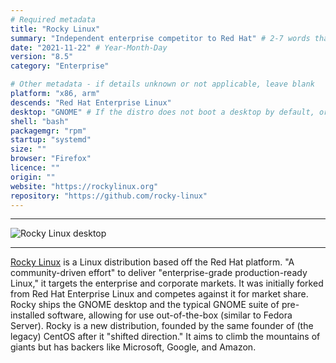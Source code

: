 ```yaml
---
# Required metadata
title: "Rocky Linux"
summary: "Independent enterprise competitor to Red Hat" # 2-7 words that sum up the distribution
date: "2021-11-22" # Year-Month-Day
version: "8.5"
category: "Enterprise"

# Other metadata - if details unknown or not applicable, leave blank
platform: "x86, arm"
descends: "Red Hat Enterprise Linux"
desktop: "GNOME" # If the distro does not boot a desktop by default, or doesn't ship one, leave 'desktop' blank
shell: "bash"
packagemgr: "rpm"
startup: "systemd"
size: ""
browser: "Firefox"
licence: ""
origin: ""
website: "https://rockylinux.org"
repository: "https://github.com/rocky-linux"
---
```


---

<Image
  src="/images/rocky.png"
  alt="Rocky Linux desktop"
  width={250}
  height={400}
/>

---

[Rocky Linux](https://rockylinux.org) is a Linux distribution based off the Red Hat platform. "A community-driven effort" to deliver "enterprise-grade production-ready Linux," it targets the enterprise and corporate markets. It was initially forked from Red Hat Enterprise Linux and competes against it for market share. Rocky ships the GNOME desktop and the typical GNOME suite of pre-installed software, allowing for use out-of-the-box (similar to Fedora Server). Rocky is a new distribution, founded by the same founder of (the legacy) CentOS after it "shifted direction." It aims to climb the mountains of giants but has backers like Microsoft, Google, and Amazon.
